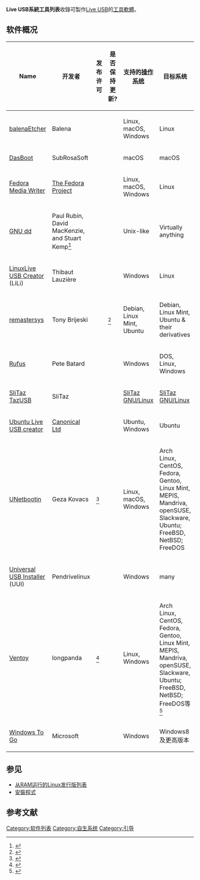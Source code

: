 {{NoteTA
|zh-cn:软件; zh-tw:軟體; zh-hk:軟件;
}}
'''Live USB系統工具列表'''收錄可製作[[Live_USB|Live USB]]的[[工具軟體|工具軟體]]。

==软件概况==
{| class="wikitable sortable" style="width: 100%; text-align: center; font-size: smaller; table-layout:fixed"
|-
! scope=col|Name
! scope=col|开发者
! scope=col|发布许可
! scope=col|是否保持更新?
! scope=col|支持的[[操作系统|操作系统]]
! scope=col|目标系统
|-
|[[Etcher_(software)|balenaEtcher]]
|Balena
|{{Free|[[Apache许可证|自由软件]]}}
|{{Yes}}
|Linux, macOS, Windows
|Linux
|-
|[[DasBoot|DasBoot]]
|SubRosaSoft
|{{Nonfree|[[免費軟體|免費軟體]]}}
|{{No}}
|macOS
|macOS
|-
|[[Fedora_Media_Writer|Fedora Media Writer]]
|[[Fedora專案|The Fedora Project]]
|{{Free|[[GNU通用公共许可证|GNU GPL]]}}
|{{Yes}}
|Linux, macOS, Windows
|Linux
|-
|[[Dd_(Unix)|GNU dd]]
|Paul Rubin, David MacKenzie, and Stuart Kemp<ref>{{Cite web | title=dd man page, Author | url=http://linux.die.net/man/1/dd | access-date=2021-06-21 | archive-date=2017-07-09 | archive-url=https://web.archive.org/web/20170709163059/https://linux.die.net/man/1/dd }}</ref>
|{{Free|[[自由软件|自由软件]]}}
|{{Yes}}
|Unix-like
|Virtually anything
|-
|[[LinuxLive_USB_Creator|LinuxLive USB Creator]] (LiLi)
|Thibaut Lauzière
|{{Free|[[GNU通用公共许可证|GNU GPL v3]]}}
|{{No}}
|Windows
|Linux
|-
|[[remastersys|remastersys]]
|Tony Brijeski
|{{Free|[[GNU通用公共许可证|GNU GPL v2]]}}
|{{No}}<ref>{{Cite web | title=remastersys web page | url=http://remastersys.com/ | access-date=2021-06-21 | archive-date=2017-10-30 | archive-url=https://web.archive.org/web/20171030231914/http://www.remastersys.com/ }}</ref>
|Debian, Linux Mint, Ubuntu
|Debian, Linux Mint, Ubuntu & their derivatives
|-
|[[Rufus|Rufus]]
|Pete Batard
|{{Free|[[GNU通用公共许可证|GNU GPL v3]]}}
|{{Yes}}
|Windows
|DOS, Linux, Windows
|-
|[[SliTaz|SliTaz TazUSB]]
|SliTaz
|{{Free|[[GNU通用公共许可证|GNU GPL]]}}
|{{Yes}}
|[[SliTaz|SliTaz GNU/Linux]]
|[[SliTaz|SliTaz GNU/Linux]]
|-
|[[Startup_Disk_Creator|Ubuntu Live USB creator]]
|[[Canonical|Canonical Ltd]]
|{{Free|[[GNU通用公共许可证|GNU GPL v3]]}}
|{{Yes}}
|Ubuntu, Windows
|Ubuntu
|-
|[[UNetbootin|UNetbootin]]
|Geza Kovacs
|{{Free|[[GNU通用公共许可证|GNU GPL v2+]]}}<ref>{{Cite web|url=https://unetbootin.github.io/#credits|title=UNetbootin - Homepage and Downloads|website=unetbootin.github.io|access-date=2021-06-21|archive-date=2017-10-25|archive-url=https://web.archive.org/web/20171025073512/http://unetbootin.github.io/#credits}}</ref>
|{{Yes}}
|Linux, macOS, Windows
|Arch Linux, CentOS, Fedora, Gentoo, Linux Mint, MEPIS, Mandriva, openSUSE, Slackware, Ubuntu; FreeBSD, NetBSD; FreeDOS
|-
|[[Universal_USB_Installer|Universal USB Installer]] (UUI)
|Pendrivelinux 
|{{Free|[[GNU通用公共许可证|GNU GPL]]}}
|{{Yes}}
|Windows
|many
|-
|[[Ventoy|Ventoy]]
|longpanda
|{{Free|[[GNU通用公共许可证|GNU GPL v3+]]}}<ref>{{Cite web|url=https://www.ventoy.net/|title=Ventoy|website=www.ventoy.net|access-date=2021-06-21|archive-date=2021-03-31|archive-url=https://web.archive.org/web/20210331125635/https://www.ventoy.net/}}</ref>
|{{Yes}}
|Linux, Windows
|Arch Linux, CentOS, Fedora, Gentoo, Linux Mint, MEPIS, Mandriva, openSUSE, Slackware, Ubuntu; FreeBSD, NetBSD; FreeDOS等<ref>{{Cite web |title=Ventoy 支持刻录的操作系统 |url=https://www.ventoy.net/cn/isolist.html |website=Ventoy |accessdate=2021-06-21 |archive-date=2021-07-21 |archive-url=https://web.archive.org/web/20210721072854/https://www.ventoy.net/cn/isolist.html }}</ref>
|-
|[[Windows_To_Go|Windows To Go]]
|Microsoft
|{{Nonfree|[[专有软件|专有软件]]}}
|{{No}}
|Windows
|Windows8及更高版本
|}

==参见==
* [[从RAM运行的Linux发行版列表|从RAM运行的Linux发行版列表]]
* [[安裝程式|安裝程式]]

==参考文献==
{{Reflist}}

[[Category:软件列表|Category:软件列表]]
[[Category:自生系统|Category:自生系统]]
[[Category:引导|Category:引导]]
